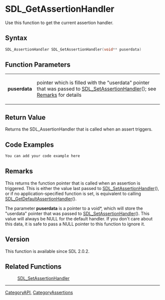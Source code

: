 
<!-- #*^*^*^*^*See http://wiki.libsdl.org/moin.cgi/SGFunctions for details on editing this page*^*^*^*^* -->


= SDL_GetAssertionHandler =
Use this function to get the current assertion handler.




== Syntax ==
<syntaxhighlight lang='c++'>
SDL_AssertionHandler SDL_GetAssertionHandler(void** puserdata)
</syntaxhighlight>


== Function Parameters ==
{|
|'''puserdata'''
|pointer which is filled with the "userdata" pointer that was passed to [[SDL_SetAssertionHandler]](); see [[#Remarks|Remarks]] for details
|}


== Return Value ==
Returns the SDL_AssertionHandler that is called when an assert triggers.


== Code Examples ==
<syntaxhighlight lang='c++'>
You can add your code example here
</syntaxhighlight>

<!-- #Leave this section as-is unless you have a code example to put in.  In that case, replace You can add your code example here with your code example following the Style Guide instructions.  Leave the rest of the markup alone and delete this comment. -->


== Remarks ==
This returns the function pointer that is called when an assertion is triggered. This is either the value last passed to [[SDL_SetAssertionHandler]](), or if no application-specified function is set, is equivalent to calling [[SDL_GetDefaultAssertionHandler]]().

The parameter '''puserdata''' is a pointer to a void*, which will store the "userdata" pointer that was passed to [[SDL_SetAssertionHandler]](). This value will always be NULL for the default handler. If you don't care about this data, it is safe to pass a NULL pointer to this function to ignore it.

== Version ==
This function is available since SDL 2.0.2.

== Related Functions ==
:[[SDL_SetAssertionHandler]]

----
[[CategoryAPI]], [[CategoryAssertions]]
<!-- #See the Style Guide for instructions on editing the footer. -->
